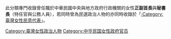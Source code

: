 此分類專門收錄曾任職於中華民國中央與地方政府行政機關的女性'''正副首長'''與'''秘書長'''（特任官與公務人員），若同時曾為民選政治人物的亦同時收錄於「[[:Category:臺灣女性民意代表|:Category:臺灣女性民意代表]]」。

[[Category:臺灣女性政治人物|Category:臺灣女性政治人物]]
[[Category:中华民国女性政府官员|Category:中华民国女性政府官员]]